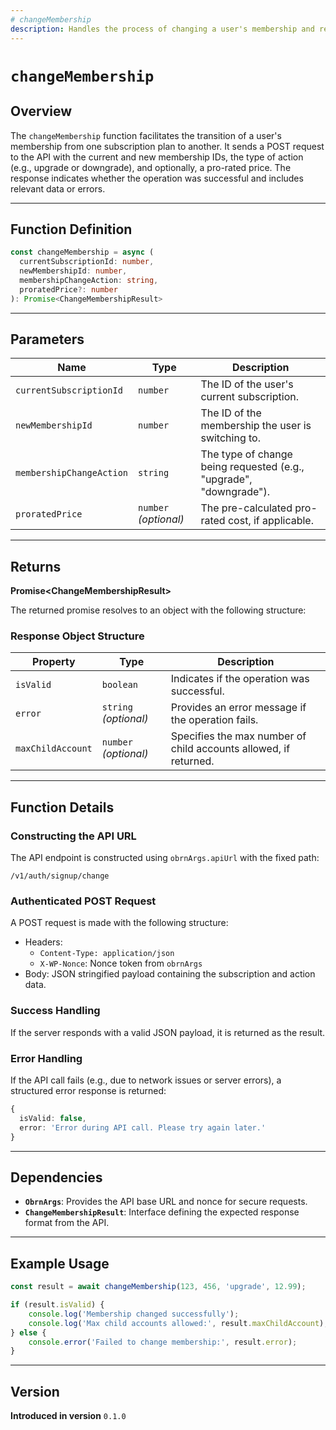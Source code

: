 ```yaml
---
# changeMembership
description: Handles the process of changing a user's membership and returns the result, including any validation or error messages.
---
```


# `changeMembership`

## Overview

The `changeMembership` function facilitates the transition of a user's membership from one subscription plan to another. It sends a POST request to the API with the current and new membership IDs, the type of action (e.g., upgrade or downgrade), and optionally, a pro-rated price. The response indicates whether the operation was successful and includes relevant data or errors.

---

## Function Definition

```ts
const changeMembership = async (
  currentSubscriptionId: number,
  newMembershipId: number,
  membershipChangeAction: string,
  proratedPrice?: number
): Promise<ChangeMembershipResult>
```

---

## Parameters

| Name                     | Type                  | Description                                                        |
| ------------------------ | --------------------- | ------------------------------------------------------------------ |
| `currentSubscriptionId`  | `number`              | The ID of the user's current subscription.                         |
| `newMembershipId`        | `number`              | The ID of the membership the user is switching to.                 |
| `membershipChangeAction` | `string`              | The type of change being requested (e.g., "upgrade", "downgrade"). |
| `proratedPrice`          | `number` _(optional)_ | The pre-calculated pro-rated cost, if applicable.                  |

---

## Returns

**Promise\<ChangeMembershipResult\>**

The returned promise resolves to an object with the following structure:

### Response Object Structure

| Property          | Type                  | Description                                                      |
| ----------------- | --------------------- | ---------------------------------------------------------------- |
| `isValid`         | `boolean`             | Indicates if the operation was successful.                       |
| `error`           | `string` _(optional)_ | Provides an error message if the operation fails.                |
| `maxChildAccount` | `number` _(optional)_ | Specifies the max number of child accounts allowed, if returned. |

---

## Function Details

### Constructing the API URL

The API endpoint is constructed using `obrnArgs.apiUrl` with the fixed path:

```
/v1/auth/signup/change
```

### Authenticated POST Request

A POST request is made with the following structure:

-   Headers:
    -   `Content-Type: application/json`
    -   `X-WP-Nonce`: Nonce token from `obrnArgs`
-   Body: JSON stringified payload containing the subscription and action data.

### Success Handling

If the server responds with a valid JSON payload, it is returned as the result.

### Error Handling

If the API call fails (e.g., due to network issues or server errors), a structured error response is returned:

```ts
{
  isValid: false,
  error: 'Error during API call. Please try again later.'
}
```

---

## Dependencies

-   **`ObrnArgs`**: Provides the API base URL and nonce for secure requests.
-   **`ChangeMembershipResult`**: Interface defining the expected response format from the API.

---

## Example Usage

```ts
const result = await changeMembership(123, 456, 'upgrade', 12.99);

if (result.isValid) {
    console.log('Membership changed successfully');
    console.log('Max child accounts allowed:', result.maxChildAccount);
} else {
    console.error('Failed to change membership:', result.error);
}
```

---

## Version

**Introduced in version** `0.1.0`
